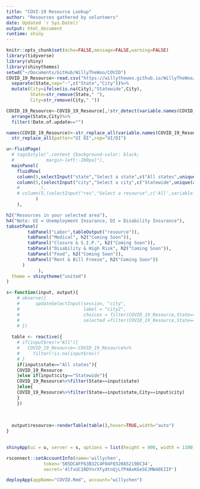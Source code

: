 ```yaml
---
title: "COVI-19 Resource Lookup"
author: "Resources gathered by volunteers"
date: Updated `r Sys.Date()`
output: html_document
runtime: shiny
---
```

```r
knitr::opts_chunk$set(echo=FALSE,message=FALSE,warning=FALSE)
library(tidyverse)
library(shiny)
library(shinythemes)
setwd("~/Documents/GitHub/WillyTheWoo/COVID")
COVID_19_Resource<-read.csv("https://willythewoo.github.io/WillyTheWoo/COVID/COVID-19-Resource.csv")%>%
  separate(State,sep="-",c("State","City"))%>%
  mutate(City=ifelse(is.na(City),"Statewide",City),
         State=str_remove(State," "),
         City=str_remove(City," "))

COVID_19_Resource<-COVID_19_Resource[,!str_detect(variable.names(COVID_19_Resource),regex("X"))]%>%
  arrange(State,City)%>%
  filter(!Date.of.update=="")

names(COVID_19_Resource)<-str_replace_all(variable.names(COVID_19_Resource),pattern="\\.",rep=" ")%>%
  str_replace_all(patter="UI DI",rep="UI/DI")

```

```r
u<-fluidPage(
  # tags$style(".content {background-color: black;
  #            margin-left:-200px}"),
  mainPanel(
    fluidRow(
    column(5,selectInput("state","Select a state",c("All states",unique(str_remove(COVID_19_Resource$State," "))))),
    column(5,(selectInput("city","Select a city",c("Statewide",unique(arrange(COVID_19_Resource,City)$City))))
    #        ),
    # column(5,(selectInput("res","Select a resource",c('All',variable.names(COVID_19_Resource)[!str_detect(variable.names(COVID_19_Resource),regex("Date|Link|notes"))][-c(1,2)])))
           )
    ),

h2("Resources in your selected area"),
h4("Note: UI = Unemployment Insurance, DI = Disability Insurance"),
tabsetPanel(
        tabPanel("Labor",tableOutput("resource")),
        tabPanel("Medical", h2("Coming Soon")),
        tabPanel("Closure & S.I.P.", h2("Coming Soon")),
        tabPanel("Disability & High Risk", h2("Coming Soon")),
        tabPanel("Food", h2("Coming Soon")),
        tabPanel("Rent & Bill Freeze", h2("Coming Soon"))
      )
            ),
  theme = shinytheme("united")
)

s<-function(input, output){
    # observe({
    #      updateSelectInput(session, "city",
    #                        label = "city2",
    #                        choices = filter(COVID_19_Resource,State==input$State)$City,
    #                        selected =filter(COVID_19_Resource,State==input$State)$City[1])
    # })
  
  table <- reactive({
    # if(input$res!="All"){
    #   COVID_19_Resource<-COVID_19_Resource%>%
    #     filter(!is.na(input$res))
    # }
    if(input$state=="All states"){
    COVID_19_Resource
    }else if(input$city=="Statewide"){
    COVID_19_Resource%>%filter(State==input$state)
    }else{
    COVID_19_Resource%>%filter(State==input$state,City==input$city)
    }
    })
  
  
  
  output$resource<-renderTable(table(),hover=TRUE,width="auto")
}

  
shinyApp(ui = u, server = s, options = list(height = 900, width = 1100))

```


```r
rsconnect::setAccountInfo(name='willychen',
			  token='5B5DCAFF63B32C4F04F0320A52198C34',
			  secret='4lfxUC1RDYnrXfydtnQjLfP4AxKGe5EJMW40EIIP')

deployApp(appName="COVID.Rmd", account="willychen")
```

